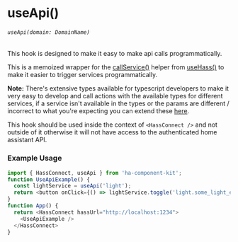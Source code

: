 
<Meta title="HOOKS/useApi" />

# useApi()
###### `useApi(domain: DomainName)`
This hook is designed to make it easy to make api calls programmatically.

This is a memoized wrapper for the [callService()](/docs/hooks-usehass-callservice--docs) helper from [useHass()](/docs/hooks-usehass--docs) to make it
easier to trigger services programmatically.

**Note:** There's extensive types available for typescript developers to make it very easy to develop and call actions with the available types for different
services, if a service isn't available in the types or the params are different / incorrect to what you're expecting you can extend these [here](/docs/advanced-extend-api--docs).

This hook should be used inside the context of `<HassConnect />` and not outside of it otherwise it will not have access to
the authenticated home assistant API.

### Example Usage

```ts
import { HassConnect, useApi } from 'ha-component-kit';
function UseApiExample() {
  const lightService = useApi('light');
  return <button onClick={() => lightService.toggle('light.some_light_entity')} >TOGGLE LIGHT</button>
}
function App() {
  return <HassConnect hassUrl="http://localhost:1234">
    <UseApiExample />
  </HassConnect>
}

```
